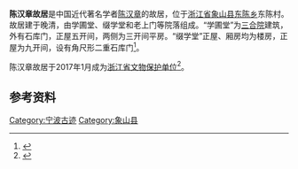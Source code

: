 {{coord|29|24|42.76|N|121|53|32.50|E|format=dms|display=title}}
{{文物保护单位
| 级别 = 省级
| 省区市 = 浙江省
| 名称 = 陈汉章故居和[[陈汉章墓|墓]]
| 图片 = Former residence of Chen Hanzhang, 2019-09-14 10.jpg
| 说明 = 南面，2015年10月
| 所在 = [[象山县|象山县]][[东陈乡|东陈乡]]
| 分类 = 近现代重要史迹及代表性建筑
| 时代 = 民国
| 编号 = 7-234
| 登录 = 2017年1月
}}
'''陈汉章故居'''是中国近代著名学者[[陈汉章|陈汉章]]的故居，位于[[浙江省|浙江省]][[象山县|象山县]][[东陈乡|东陈乡]]东陈村。故居建于晚清，由学圃堂、缀学堂和老上门等院落组成。“学圃堂”为[[三合院|三合院]]建筑，外有石库门，正屋五开间，两侧为三开间平房。“缀学堂”正屋、厢房均为楼房，正屋为九开间，设有角尺形二重石库门<ref>{{cite web|url=http://www.nbwb.net/pd_wwbh/info.aspx?Id=6284&type=2|title=陈汉章故居|publisher=宁波文化遗产保护网|date=2007-11-01|accessdate=2017-02-02|archive-date=2017-02-06|archive-url=https://web.archive.org/web/20170206021847/http://www.nbwb.net/pd_wwbh/info.aspx?Id=6284&type=2|dead-url=no}}</ref>。

陈汉章故居于2017年1月成为[[浙江省文物保护单位|浙江省文物保护单位]]<ref>{{cite web|publisher=浙江省人民政府|title=浙江省人民政府关于公布第七批省级文物保护单位的通知|url=http://www.zj.gov.cn/art/2017/1/24/art_12460_290351.html|date=2017-01-19|accessdate=2017-01-28|archive-url=https://web.archive.org/web/20180612143624/http://www.zj.gov.cn/art/2017/1/24/art_12460_290351.html|archive-date=2018-06-12|dead-url=yes}}</ref>。

== 参考资料 ==
{{reflist}}

{{宁波市境内的浙江省文物保护单位}}
{{Ningbo-stub}}

[[Category:宁波古迹|Category:宁波古迹]]
[[Category:象山县|Category:象山县]]